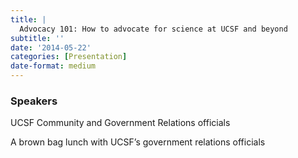 ```yaml
---
title: |
  Advocacy 101: How to advocate for science at UCSF and beyond
subtitle: ''
date: '2014-05-22'
categories: [Presentation]
date-format: medium 
---
```


### Speakers  
UCSF Community and Government Relations officials

A brown bag lunch with UCSF’s government relations officials

